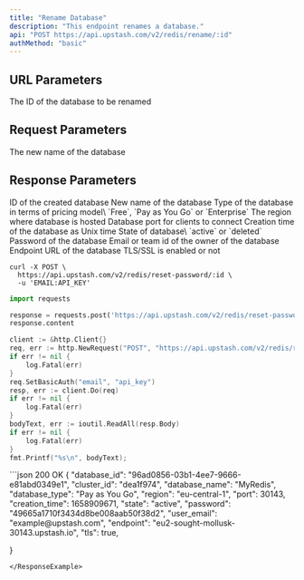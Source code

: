 ```yaml
---
title: "Rename Database"
description: "This endpoint renames a database."
api: "POST https://api.upstash.com/v2/redis/rename/:id"
authMethod: "basic"
---
```




## URL Parameters

<ParamField path="id" required>
The ID of the database to be renamed
</ParamField>

## Request Parameters

<ParamField body="name" required>
The new name of the database
</ParamField>

## Response Parameters

<ResponseField name="database_id" type="string">
ID of the created database
</ResponseField>
<ResponseField name="database_name" type="string">
New name of the database
</ResponseField>
<ResponseField name="database_type" type="string">
Type of the database in terms of pricing model\
`Free`, `Pay as You Go` or `Enterprise`
</ResponseField>
<ResponseField name="region" type="string">
The region where database is hosted
</ResponseField>
<ResponseField name="port" type="int">
Database port for clients to connect
</ResponseField>
<ResponseField name="creation_time" type="int">
Creation time of the database as Unix time
</ResponseField>
<ResponseField name="state" type="string">
State of database\
`active` or `deleted`
</ResponseField>
<ResponseField name="password" type="string">
Password of the database
</ResponseField>
<ResponseField name="user_email" type="string">
Email or team id of the owner of the database
</ResponseField>
<ResponseField name="endpoint" type="string">
Endpoint URL of the database
</ResponseField>
<ResponseField name="tls" type="boolean">
TLS/SSL is enabled or not
</ResponseField>

<RequestExample>

```shell curl
curl -X POST \
  https://api.upstash.com/v2/redis/reset-password/:id \
  -u 'EMAIL:API_KEY'
```

```python Python
import requests

response = requests.post('https://api.upstash.com/v2/redis/reset-password/:id', auth=('EMAIL', 'API_KEY'))
response.content
```

```go Go
client := &http.Client{}
req, err := http.NewRequest("POST", "https://api.upstash.com/v2/redis/reset-password/:id", nil)
if err != nil {
    log.Fatal(err)
}
req.SetBasicAuth("email", "api_key")
resp, err := client.Do(req)
if err != nil {
    log.Fatal(err)
}
bodyText, err := ioutil.ReadAll(resp.Body)
if err != nil {
    log.Fatal(err)
}
fmt.Printf("%s\n", bodyText);
```

</RequestExample>

<ResponseExample>
```json 200 OK
{
  "database_id": "96ad0856-03b1-4ee7-9666-e81abd0349e1",
  "cluster_id": "dea1f974",
  "database_name": "MyRedis",
  "database_type": "Pay as You Go",
  "region": "eu-central-1",
  "port": 30143,
  "creation_time": 1658909671,
  "state": "active",
  "password": "49665a1710f3434d8be008aab50f38d2",
  "user_email": "example@upstash.com",
  "endpoint": "eu2-sought-mollusk-30143.upstash.io",
  "tls": true,

}

```
</ResponseExample>
```
